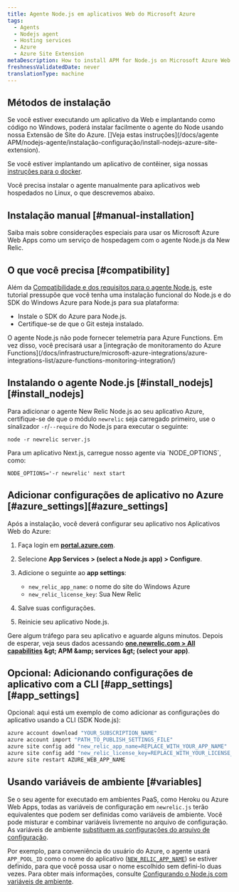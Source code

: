 ```yaml
---
title: Agente Node.js em aplicativos Web do Microsoft Azure
tags:
  - Agents
  - Nodejs agent
  - Hosting services
  - Azure
  - Azure Site Extension
metaDescription: How to install APM for Node.js on Microsoft Azure Web Apps.
freshnessValidatedDate: never
translationType: machine
---
```


## Métodos de instalação

Se você estiver executando um aplicativo da Web e implantando como código no Windows, poderá instalar facilmente o agente do Node usando nossa Extensão de Site do Azure. \[]Veja estas instruções]\(/docs/agente APM/nodejs-agente/instalação-configuração/install-nodejs-azure-site-extension).

Se você estiver implantando um aplicativo de contêiner, siga nossas [instruções para o docker](/docs/apm/agents/nodejs-agent/installation-configuration/install-nodejs-agent-docker).

Você precisa instalar o agente manualmente para aplicativos web hospedados no Linux, o que descrevemos abaixo.

## Instalação manual [#manual-installation]

Saiba mais sobre considerações especiais para usar os Microsoft Azure Web Apps como um serviço de hospedagem com o agente Node.js da New Relic.

## O que você precisa [#compatibility]

Além da [Compatibilidade e dos requisitos para o agente Node.js](/docs/agents/nodejs-agent/getting-started/compatibility-requirements-nodejs-agent), este tutorial pressupõe que você tenha uma instalação funcional do Node.js e do SDK do Windows Azure para Node.js para sua plataforma:

* Instale o SDK do Azure para Node.js.
* Certifique-se de que o Git esteja instalado.

<Callout variant="important">
  O agente Node.js não pode fornecer telemetria para Azure Functions. Em vez disso, você precisará usar a [integração de monitoramento do Azure Functions](/docs/infrastructure/microsoft-azure-integrations/azure-integrations-list/azure-functions-monitoring-integration/)
</Callout>

## Instalando o agente Node.js [#install\_nodejs][#install_nodejs]

Para adicionar o agente New Relic Node.js ao seu aplicativo Azure, certifique-se de que o módulo `newrelic` seja carregado primeiro, use o sinalizador `-r`/`--require` do Node.js para executar o seguinte:

```shell
node -r newrelic server.js
```

<Callout variant="important">
  Para um aplicativo Next.js, carregue nosso agente via `NODE_OPTIONS`, como:

  ```shell
  NODE_OPTIONS='-r newrelic' next start
  ```
</Callout>

## Adicionar configurações de aplicativo no Azure [#azure\_settings][#azure_settings]

Após a instalação, você deverá configurar seu aplicativo nos Aplicativos Web do Azure:

1. Faça login em <DNT>**[portal.azure.com](https://portal.azure.com)**</DNT>.

2. Selecione <DNT>**App Services &gt; (select a Node.js app) &gt; Configure**</DNT>.

3. Adicione o seguinte ao <DNT>**app settings**</DNT>:

   * `new_relic_app_name`: o nome do site do Windows Azure
   * `new_relic_license_key`: Sua New Relic<InlinePopover type="licenseKey" />

4. Salve suas configurações.

5. Reinicie seu aplicativo Node.js.

Gere algum tráfego para seu aplicativo e aguarde alguns minutos. Depois de esperar, veja seus dados acessando <DNT>**[one.newrelic.com &gt; All capabilities](https://one.newrelic.com/all-capabilities) &amp;gt; APM &amp;amp; services &amp;gt; (select your app)**</DNT>.

## Opcional: Adicionando configurações de aplicativo com a CLI [#app\_settings][#app_settings]

Opcional: aqui está um exemplo de como adicionar as configurações do aplicativo usando a CLI (SDK Node.js):

```bash
azure account download "YOUR_SUBSCRIPTION_NAME"
azure account import "PATH_TO_PUBLISH_SETTINGS_FILE"
azure site config add "new_relic_app_name=REPLACE_WITH_YOUR_APP_NAME"
azure site config add "new_relic_license_key=REPLACE_WITH_YOUR_LICENSE_KEY"
azure site restart AZURE_WEB_APP_NAME
```

## Usando variáveis de ambiente [#variables]

Se o seu agente for executado em ambientes PaaS, como Heroku ou Azure Web Apps, todas as variáveis de configuração em `newrelic.js` terão equivalentes que podem ser definidas como variáveis de ambiente. Você pode misturar e combinar variáveis livremente no arquivo de configuração. As variáveis de ambiente [substituem as configurações do arquivo de configuração](/docs/agents/nodejs-agent/installation-configuration/nodejs-agent-configuration#methods-and-precedence).

Por exemplo, para conveniência do usuário do Azure, o agente usará `APP_POOL_ID` como o nome do aplicativo ([`NEW_RELIC_APP_NAME`](/docs/nodejs/configuring-nodejs-with-environment-variables#app_name)) se estiver definido, para que você possa usar o nome escolhido sem defini-lo duas vezes. Para obter mais informações, consulte [Configurando o Node.js com variáveis de ambiente](/docs/nodejs/configuring-nodejs-with-environment-variables).
